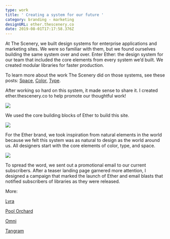 ```yaml
---
type: work
title: ' Creating a system for our future '
category: branding - marketing
designURL: ether.thescenery.co
date: 2019-08-01T17:17:58.376Z
---
```

At The Scenery, we built design systems for enterprise applications and marketing sites. We were so familiar with them, but we found ourselves building the same system over and over. Enter Ether: the design system for our team that included the core elements from every system we’d built. We created modular libraries for faster production. 

To learn more about the work The Scenery did on those systems, see these posts: [Space](https://ether.thescenery.co/spacing/), [Color](https://ether.thescenery.co/color/), [Type](https://ether.thescenery.co/typography/). 

After working so hard on this system, it made sense to share it. I created ether.thescenery.co to help promote our thoughtful work!

![](/assets/ether-1.png)

We used the core building blocks of Ether to build this site.



![](/assets/ether-2.png)

For the Ether brand, we took inspiration from natural elements in the world because we felt this system was as natural to design as the world around us. All designers start with the core elements of color, type, and space.



![](/assets/ether-3.png)

To spread the word, we sent out a promotional email to our current subscribers. After a teaser landing page garnered more attention, I designed a campaign that marked the launch of Ether and email blasts that notified subscribers of libraries as they were released.



More:

[Lyra](https://internetbl.eu/lyra) 

[Pool Orchard](https://internetbl.eu/poolorchard)

[Omni](https://internetbl.eu/omni)

[Tangram](https://internetbl.eu/tangram)
